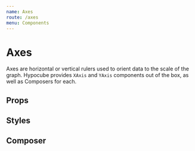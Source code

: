 ```yaml
---
name: Axes
route: /axes
menu: Components
---
```



# Axes

Axes are horizontal or vertical rulers used to orient data to the scale of the graph. Hypocube provides `XAxis` and `YAxis` components out of the box, as well as Composers for each.

## Props

<Props of={XAxis} />

## Styles

## Composer
